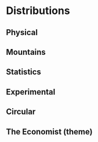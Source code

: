 # Distributions


## Physical

## Mountains

## Statistics

## Experimental

## Circular

## The Economist (theme)

